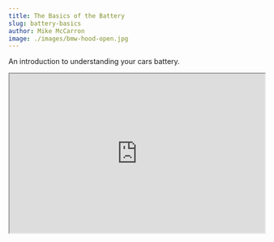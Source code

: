 ```yaml
---
title: The Basics of the Battery
slug: battery-basics
author: Mike McCarron
image: ./images/bmw-hood-open.jpg
---
```


An introduction to understanding your cars battery.

<iframe
  width="100%"
  height="315"
  src="https://www.youtube.com/embed/wGNNg-93r_Q"
  frameborder="4"
  allow="accelerometer; autoplay; clipboard-write; encrypted-media; gyroscope; picture-in-picture"
  allowfullscreen
></iframe>
